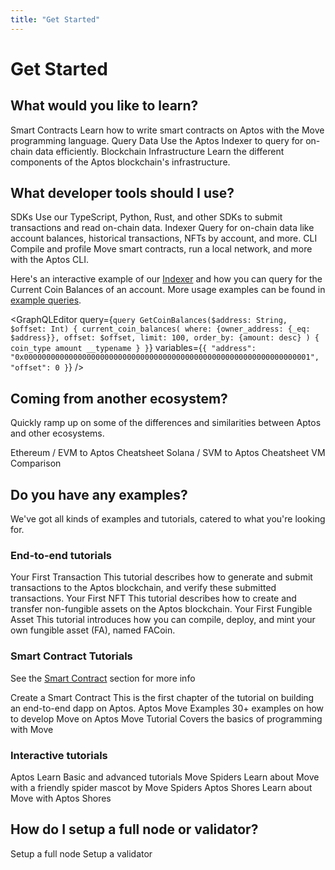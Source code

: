 ```yaml
---
title: "Get Started"
---
```



# Get Started

## What would you like to learn?

<Cards>
  <Card href="./smart-contracts">
    <Card.Title>Smart Contracts</Card.Title>
    <Card.Description>Learn how to write smart contracts on Aptos with the Move programming language.</Card.Description>
  </Card>
  <Card href="./indexer">
    <Card.Title>Query Data</Card.Title>
    <Card.Description>Use the Aptos Indexer to query for on-chain data efficiently.</Card.Description>
  </Card>
  <Card href="../network/blockchain/blockchain-deep-dive">
    <Card.Title>Blockchain Infrastructure</Card.Title>
    <Card.Description>Learn the different components of the Aptos blockchain's infrastructure.</Card.Description>
  </Card>
</Cards>

## What developer tools should I use?

<Cards>
  <Card href="./sdks">
    <Card.Title>SDKs</Card.Title>
    <Card.Description>Use our TypeScript, Python, Rust, and other SDKs to submit transactions and read on-chain data.</Card.Description>
  </Card>
  <Card href="./indexer">
    <Card.Title>Indexer</Card.Title>
    <Card.Description>Query for on-chain data like account balances, historical transactions, NFTs by account, and more.</Card.Description>
  </Card>
  <Card href="./cli">
    <Card.Title>CLI</Card.Title>
    <Card.Description>Compile and profile Move smart contracts, run a local network, and more with the Aptos CLI.</Card.Description>
  </Card>
</Cards>

Here's an interactive example of our [Indexer](indexer.mdx) and how you can query for the Current Coin Balances of an account. More usage examples can be found in [example queries](indexer/coin-balances.mdx).

<GraphQLEditor
  query={`query GetCoinBalances($address: String, $offset: Int) {
  current_coin_balances(
    where: {owner_address: {_eq: $address}},
    offset: $offset,
    limit: 100,
    order_by: {amount: desc}
  ) {
    coin_type
    amount
    __typename
  }
}`}
  variables={`{
  "address": "0x0000000000000000000000000000000000000000000000000000000000000001",
  "offset": 0
}`}
/>

## Coming from another ecosystem?

Quickly ramp up on some of the differences and similarities between Aptos and other ecosystems.

<Cards>
  <Card href="./get-started/ethereum-cheatsheet">
    <Card.Title>Ethereum / EVM to Aptos Cheatsheet</Card.Title>
    <Card.Description />
  </Card>
  <Card href="./get-started/solana-cheatsheet">
    <Card.Title>Solana / SVM to Aptos Cheatsheet</Card.Title>
    <Card.Description />
  </Card>
  <Card href="../network/blockchain/move#comparison-to-other-vms">
    <Card.Title>VM Comparison</Card.Title>
    <Card.Description />
  </Card>
</Cards>

## Do you have any examples?

We've got all kinds of examples and tutorials, catered to what you're looking for.

### End-to-end tutorials

<Cards>
  <Card href="./tutorials/first-transaction">
    <Card.Title>Your First Transaction</Card.Title>
    <Card.Description>This tutorial describes how to generate and submit transactions to the Aptos blockchain, and verify these submitted transactions.</Card.Description>
  </Card>
  <Card href="./tutorials/your-first-nft">
    <Card.Title>Your First NFT</Card.Title>
    <Card.Description>This tutorial describes how to create and transfer non-fungible assets on the Aptos blockchain.</Card.Description>
  </Card>
    <Card href="./tutorials/first-fungible-asset">
    <Card.Title>Your First Fungible Asset</Card.Title>
    <Card.Description>This tutorial introduces how you can compile, deploy, and mint your own fungible asset (FA), named FACoin.</Card.Description>
  </Card>
</Cards>

### Smart Contract Tutorials

See the [Smart Contract](smart-contracts.mdx) section for more info

<Cards>
  <Card href="./tutorials/build-e2e-dapp/1-create-smart-contract">
    <Card.Title>Create a Smart Contract</Card.Title>
    <Card.Description>This is the first chapter of the tutorial on building an end-to-end dapp on Aptos.</Card.Description>
  </Card>
  <Card href="https://github.com/aptos-labs/aptos-core/tree/main/aptos-move/move-examples">
    <Card.Title linkType="external">Aptos Move Examples</Card.Title>
    <Card.Description>30+ examples on how to develop Move on Aptos</Card.Description>
  </Card>
  <Card href="https://github.com/aptos-labs/aptos-core/tree/main/aptos-move/move-examples/move-tutorial">
    <Card.Title linkType="external">Move Tutorial</Card.Title>
    <Card.Description>Covers the basics of programming with Move</Card.Description>
  </Card>
</Cards>

### Interactive tutorials

<Cards>
  <Card href="https://learn.aptoslabs.com/tutorials">
    <Card.Title linkType="external">Aptos Learn</Card.Title>
    <Card.Description>Basic and advanced tutorials</Card.Description>
  </Card>
  <Card href="https://movespiders.com">
    <Card.Title linkType="external">Move Spiders</Card.Title>
    <Card.Description>Learn about Move with a friendly spider mascot by Move Spiders</Card.Description>
  </Card>
  <Card href="https://www.aptosshores.com">
    <Card.Title linkType="external">Aptos Shores</Card.Title>
    <Card.Description>Learn about Move with Aptos Shores</Card.Description>
  </Card>
</Cards>

## How do I setup a full node or validator?

<Cards>
  <Card href="../network/nodes/full-node">
    <Card.Title>Setup a full node</Card.Title>
  </Card>
  <Card href="../network/nodes/validator-node">
    <Card.Title>Setup a validator</Card.Title>
  </Card>
</Cards>
